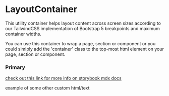 <!-- Custom doc for LayoutContainer -->


<Meta 
    title="Components/LayoutContainer" 
    component={LayoutContainer}
/>

# LayoutContainer 

This utility container helps layout content across screen sizes according to our TailwindCSS implementation of Bootstrap 5 breakpoints and maximum container widths.

You can use this container to wrap a page, section or component or you could simiply add the 'container' class to the top-most html element on your page, section or component.

### Primary 

<Canvas>
    <Story story={stories.Primary}/>
</Canvas>

<a href="https://github.com/storybookjs/storybook/blob/5da733d1711503a4c134b2d728eb467bce7641d1/addons/docs/docs/recipes.md#csf-stories-with-mdx-docs">check out this link for more info on storybook mdx docs</a>
<p>example of some other custom html/text</p>

